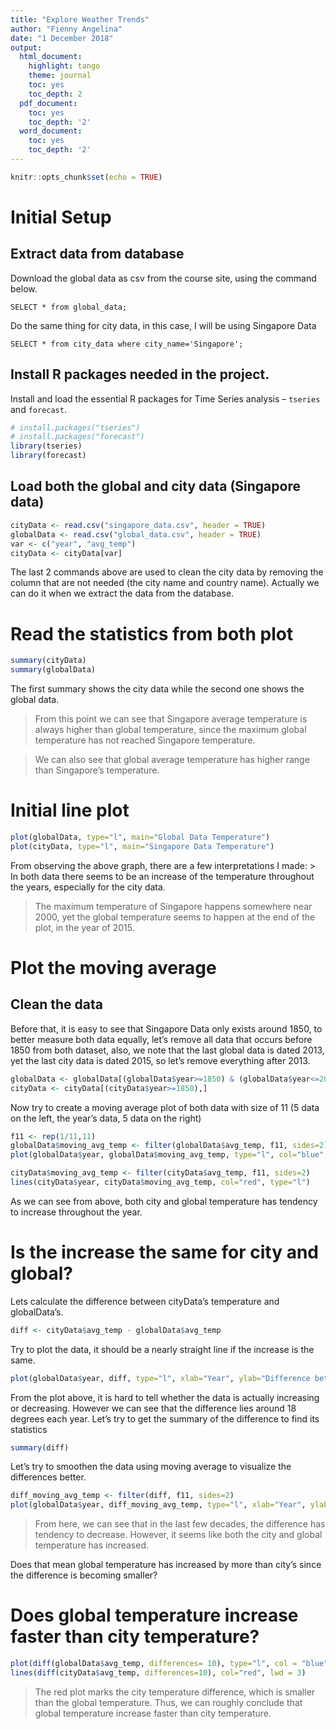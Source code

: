```yaml
---
title: "Explore Weather Trends"
author: "Fienny Angelina"
date: "1 December 2018"
output:
  html_document:
    highlight: tango
    theme: journal
    toc: yes
    toc_depth: 2
  pdf_document:
    toc: yes
    toc_depth: '2'
  word_document:
    toc: yes
    toc_depth: '2'
---
```


```r
knitr::opts_chunk$set(echo = TRUE)
```

# Initial Setup

## Extract data from database
Download the global data as csv from the course site, using the command below.
```
SELECT * from global_data;
```

Do the same thing for city data, in this case, I will be using Singapore Data
```
SELECT * from city_data where city_name='Singapore';
```

## Install R packages needed in the project.
Install and load the essential R packages for Time Series analysis -- `tseries` and `forecast`.

```r
# install.packages("tseries")
# install.packages("forecast")
library(tseries)
library(forecast)
```

## Load both the global and city data (Singapore data)

```r
cityData <- read.csv("singapore_data.csv", header = TRUE)
globalData <- read.csv("global_data.csv", header = TRUE)
var <- c("year", "avg_temp")
cityData <- cityData[var]
```

The last 2 commands above are used to clean the city data by removing the column that are not needed (the city name and country name). Actually we can do it when we extract the data from the database.

# Read the statistics from both plot
```r
summary(cityData)
summary(globalData)
```
The first summary shows the city data while the second one shows the global data. 

> From this point we can see that Singapore average temperature is always higher than global temperature, since the maximum global temperature has not reached Singapore temperature.

> We can also see that global average temperature has higher range than Singapore's temperature.

# Initial line plot
```r
plot(globalData, type="l", main="Global Data Temperature")
plot(cityData, type="l", main="Singapore Data Temperature")
```

From observing the above graph, there are a few interpretations I made:
> In both data there seems to be an increase of the temperature throughout the years, especially for the city data.

> The maximum temperature of Singapore happens somewhere near 2000, yet the global temperature seems to happen at the end of the plot, in the year of 2015.

# Plot the moving average
## Clean the data

Before that, it is easy to see that Singapore Data only exists around 1850, to better measure both data equally,
let's remove all data that occurs before 1850 from both dataset, also, we note that the last global data is dated 2013, yet the last city data is dated 2015, so let's remove everything after 2013.
```r
globalData <- globalData[(globalData$year>=1850) & (globalData$year<=2013),]
cityData <- cityData[(cityData$year>=1850),]
```

Now try to create a moving average plot of both data with size of 11 (5 data on the left, the year's data, 5 data on the right)

```r
f11 <- rep(1/11,11)
globalData$moving_avg_temp <- filter(globalData$avg_temp, f11, sides=2)
plot(globalData$year, globalData$moving_avg_temp, type="l", col="blue", xlab="year", ylab="Moving average temperature", ylim=c(0, 30))

cityData$moving_avg_temp <- filter(cityData$avg_temp, f11, sides=2)
lines(cityData$year, cityData$moving_avg_temp, col="red", type="l")
```

As we can see from above, both city and global temperature has tendency to increase throughout the year.

# Is the increase the same for city and global?

Lets calculate the difference between cityData's temperature and globalData's.
```r
diff <- cityData$avg_temp - globalData$avg_temp
```

Try to plot the data, it should be a nearly straight line if the increase is the same.
```r
plot(globalData$year, diff, type="l", xlab="Year", ylab="Difference between city and global's temperature")
```

From the plot above, it is hard to tell whether the data is actually increasing or decreasing. However we can see that the difference lies around 18 degrees each year. Let's try to get the summary of the difference to find its statistics
```r
summary(diff)
```

Let's try to smoothen the data using moving average to visualize the differences better.
```r
diff_moving_avg_temp <- filter(diff, f11, sides=2)
plot(globalData$year, diff_moving_avg_temp, type="l", xlab="Year", ylab="Difference between city and global's temperature")
```

> From here, we can see that in the last few decades, the difference has tendency to decrease. However, it seems like both the city and global temperature has increased. 

Does that mean global temperature has increased by more than city's since the difference is becoming smaller?

# Does global temperature increase faster than city temperature?

```r
plot(diff(globalData$avg_temp, differences= 10), type="l", col = "blue", lwd = 3, xlab = "", ylab = "")
lines(diff(cityData$avg_temp, differences=10), col="red", lwd = 3)
```

> The red plot marks the city temperature difference, which is smaller than the global temperature. Thus, we can roughly conclude that global temperature increase faster than city temperature.
